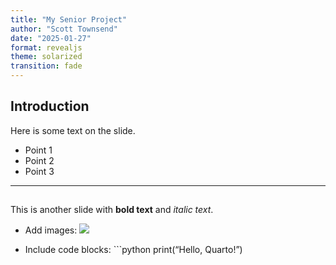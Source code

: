 ```yaml
---
title: "My Senior Project"
author: "Scott Townsend"
date: "2025-01-27"
format: revealjs
theme: solarized
transition: fade
---
```


## Introduction

Here is some text on the slide.

- Point 1
- Point 2
- Point 3

---

## 

This is another slide with **bold text** and *italic text*.

- Add images:
  ![](path-to-image.jpg)

- Include code blocks:
  ```python
  print("Hello, Quarto!")
